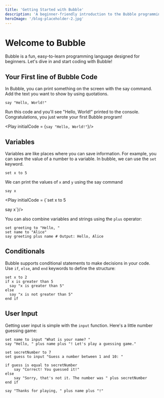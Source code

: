 ```yaml
---
title: 'Getting Started with Bubble'
description: 'A beginner-friendly introduction to the Bubble programming language.'
heroImage: '/blog-placeholder-2.jpg'
---
```





<WASMINIT />



# Welcome to Bubble

Bubble is a fun, easy-to-learn programming language designed for beginners. Let's dive in and start coding with Bubble!

## Your First line of Bubble Code

In Bubble, you can print something on the screen with the say command. Add the text you want to show by using quotations.

```
say "Hello, World!"
```

Run this code and you'll see "Hello, World!" printed to the console. Congratulations, you just wrote your first Bubble program!


<Play initialCode = {`say "Hello, World!"`}/>


## Variables

Variables are like places where you can save information. For example, you can save the value of a number to a variable. In bubble, we can use the `set` keyword.

```
set x to 5
```


We can print the values of `x` and `y` using the say command

```
say x
```


<Play initialCode = {`set x to 5

say x`}/>





You can also combine variables and strings using the `plus` operator:

```
set greeting to "Hello, "
set name to "Alice"
say greeting plus name # Output: Hello, Alice
```

## Conditionals

Bubble supports conditional statements to make decisions in your code. Use `if`, `else`, and `end` keywords to define the structure:

```
set x to 2
if x is greater than 5
  say "x is greater than 5"
else
  say "x is not greater than 5"
end if
```

## User Input

Getting user input is simple with the `input` function. Here's a little number guessing game:

```
set name to input "What is your name? "
say "Hello, " plus name plus "! Let's play a guessing game."

set secretNumber to 7
set guess to input "Guess a number between 1 and 10: "

if guess is equal to secretNumber
    say "Correct! You guessed it!"
else
    say "Sorry, that's not it. The number was " plus secretNumber
end if

say "Thanks for playing, " plus name plus "!"
```
